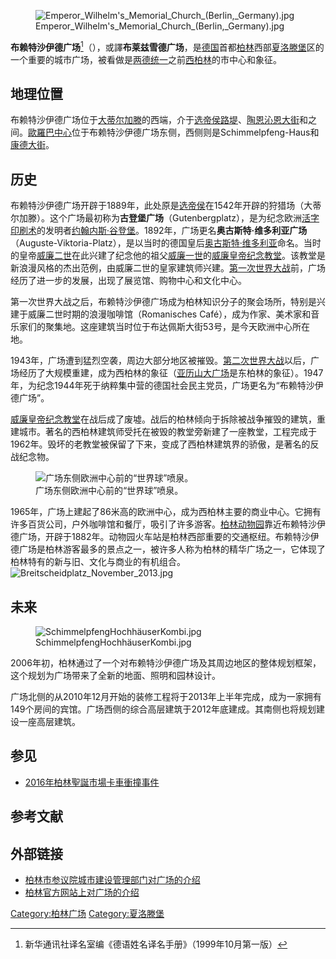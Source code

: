 [[File:Emperor_Wilhelm's_Memorial_Church_(Berlin,_Germany).jpg|thumb]]

'''布赖特沙伊德广场'''<ref>新华通讯社译名室编《德语姓名译名手册》（1999年10月第一版）</ref>（{{lang-de|'''Breitscheidplatz'''}}），或譯'''布莱兹雪德广场'''，是[[德国|德国]]首都[[柏林|柏林]]西部[[夏洛滕堡|夏洛滕堡]]区的一个重要的城市广场，被看做是[[两德统一|两德统一]]之前[[西柏林|西柏林]]的市中心和象征。

==地理位置==
布赖特沙伊德广场位于[[大蒂尔加滕|大蒂尔加滕]]的西端，介于[[选帝侯路堤|选帝侯路堤]]、[[陶恩沁恩大街|陶恩沁恩大街]]和{{link-de|布达佩斯大街 (柏林)|Budapester Straße|布达佩斯大街}}之间。[[歐羅巴中心|歐羅巴中心]]位于布赖特沙伊德广场东侧，西侧则是Schimmelpfeng-Haus和[[康德大街|康德大街]]。

==历史==
布赖特沙伊德广场开辟于1889年，此处原是[[选帝侯|选帝侯]]{{link-de|约阿希姆二世 (勃兰登堡州)|Joachim_II._(Brandenburg)|约阿希姆二世}}在1542年开辟的狩猎场（大蒂尔加滕）。这个广场最初称为'''古登堡广场'''（Gutenbergplatz），是为纪念欧洲[[活字印刷术|活字印刷术]]的发明者[[约翰内斯·谷登堡|约翰内斯·谷登堡]]。1892年，广场更名'''奥古斯特·维多利亚广场'''（Auguste-Viktoria-Platz），是以当时的德国皇后[[奥古斯塔·维多莉亚|奥古斯特·维多利亚]]命名。当时的皇帝[[威廉二世_(德國)|威廉二世]]在此兴建了纪念他的祖父[[威廉一世_(德國)|威廉一世]]的[[威廉皇帝纪念教堂|威廉皇帝纪念教堂]]。该教堂是新浪漫风格的杰出范例，由威廉二世的皇家建筑师{{link-de|弗朗茨·施韦希滕|Franz Schwechten}}兴建。[[第一次世界大战|第一次世界大战]]前，广场经历了进一步的发展，出现了展览馆、购物中心和文化中心。

第一次世界大战之后，布赖特沙伊德广场成为柏林知识分子的聚会场所，特别是兴建于威廉二世时期的浪漫咖啡馆（Romanisches Café），成为作家、美术家和音乐家们的聚集地。这座建筑当时位于布达佩斯大街53号，是今天欧洲中心所在地。

1943年，广场遭到猛烈空袭，周边大部分地区被摧毁。[[第二次世界大战|第二次世界大战]]以后，广场经历了大规模重建，成为西柏林的象征（[[亚历山大广场|亚历山大广场]]是东柏林的象征）。1947年，为纪念1944年死于纳粹集中营的德国社会民主党员{{link-de|鲁道夫·布赖特沙伊德|Rudolf Breitscheid}}，广场更名为“布赖特沙伊德广场”。

[[威廉皇帝纪念教堂|威廉皇帝纪念教堂]]在战后成了废墟。战后的柏林倾向于拆除被战争摧毁的建筑，重建城市。著名的西柏林建筑师{{link-de|埃贡·艾尔曼|Egon Eiermann}}受托在被毁的教堂旁新建了一座教堂，工程完成于1962年。毁坏的老教堂被保留了下来，变成了西柏林建筑界的骄傲，是著名的反战纪念物。

[[File:Joachim_Schmettau,_Erdkugelbrunnen_aka_Weltkugelbrunnen.jpg|广场东侧欧洲中心前的“世界球”喷泉。]]

1965年，广场上建起了86米高的欧洲中心，成为西柏林主要的商业中心。它拥有许多百货公司，户外咖啡馆和餐厅，吸引了许多游客。[[柏林动物园|柏林动物园]]靠近布赖特沙伊德广场，开辟于1882年。动物园火车站是柏林西部重要的交通枢纽。布赖特沙伊德广场是柏林游客最多的景点之一，被许多人称为柏林的精华广场之一，它体现了柏林特有的新与旧、文化与商业的有机组合。
[[File:Breitscheidplatz_November_2013.jpg|thumb]]

==未来==
[[File:SchimmelpfengHochhäuserKombi.jpg|thumb]]

2006年初，柏林通过了一个对布赖特沙伊德广场及其周边地区的整体规划框架，这个规划为广场带来了全新的地面、照明和园林设计。

广场北侧的{{link-de|比基尼大楼 (柏林)|Bikini-Haus|比基尼大楼}}从2010年12月开始的装修工程将于2013年上半年完成，成为一家拥有149个房间的宾馆。广场西侧的综合高层建筑{{link-de|动物园之窗|Zoofenster}}于2012年底建成。其南侧也将规划建设一座高层建筑。

==参见==
* [[2016年柏林聖誕市場卡車衝撞事件|2016年柏林聖誕市場卡車衝撞事件]]

==参考文献==
{{reflist}}

==外部链接==
* [https://web.archive.org/web/20120603173615/http://www.stadtentwicklung.berlin.de/planen/staedtebau-projekte/breitscheidplatz/index.shtml 柏林市参议院城市建设管理部门对广场的介绍]{{de}}
* [https://web.archive.org/web/20130304170104/http://www.berlin.de/orte/sehenswuerdigkeiten/breitscheidplatz/ 柏林官方网站上对广场的介绍]{{de}}

{{Commons|Breitscheidplatz}}
{{coord|52|30|17|N|13|20|08|E|region:DE-BE_type:landmark_source:dewiki_scale:500|display=title}}

[[Category:柏林广场|Category:柏林广场]]
[[Category:夏洛滕堡|Category:夏洛滕堡]]